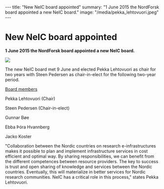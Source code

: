 ---
title: "New NeIC board appointed"
summary: "1 June 2015 the NordForsk board appointed a new NeIC board."
image: "/media/pekka_lehtovuori.jpeg"
---
= New NeIC board appointed =

'''1 June 2015 the NordForsk board appointed a new NeIC board.'''

<img class="smallpic" src="/media/pekka_lehtovuori.jpeg">

The new NeIC board met 9 June and elected Pekka Lehtovuori as chair for two years with Steen Pedersen as chair-in-elect for the following two-year period.

[https://neic.nbi.dk/about/organisation/the-neic-organisation Board members]

Pekka Lehtovuori (Chair)

Steen Pedersen (Chair-in-elect)

Gunnar Bøe

Ebba Þóra Hvannberg

Jacko Koster

"Collaboration between the Nordic countries on research e-infrastructures makes it possible to plan and implement infrastructure services in cost efficient and optimal way. By sharing responsibilities, we can benefit from the different competences between resource providers. The key to success is trust and open sharing of knowledge and services between the Nordic countries. Eventually, this will materialize in better services for Nordic research communities. NeIC has a critical role in this process," states Pekka Lehtovuori.
